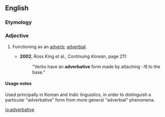 ==English==

===Etymology===
{{suffix|adverb|ative|lang=en}}

===Adjective===
{{en-adj|-}}

# {{context|grammar|lang=en}} Functioning as an [[adverb]]; [[adverbial]].
#* '''2002''', Ross King et al., ''Continuing Korean'', page 211:
#*:"Verbs have an '''adverbative''' form made by attaching -게 to the base."

====Usage notes====

Used principally in Korean and Indic linguistics, in order to distinguish a particular "adverbative" form from more general "adverbial" phenomena.

[[io:adverbative]]